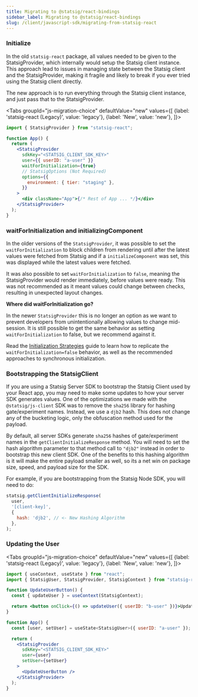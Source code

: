 ```yaml
---
title: Migrating to @statsig/react-bindings
sidebar_label: Migrating to @statsig/react-bindings
slug: /client/javascript-sdk/migrating-from-statsig-react
---
```




### Initialize

In the old `statsig-react` package, all values needed to be given to the StatsigProvider, 
which internally would setup the Statsig client instance. This approach lead to issues in managing state between 
the Statsig client and the StatsigProvider, making it fragile and likely to break if you ever tried using the Statsig client directly.

The new approach is to run everything through the Statsig client instance, and just pass that to the StatsigProvider.

<Tabs
  groupId="js-migration-choice"
  defaultValue="new"
  values={[
    {label: 'statsig-react (Legacy)', value: 'legacy'},
    {label: 'New', value: 'new'},
  ]}>
  <TabItem value="legacy">

```jsx
import { StatsigProvider } from "statsig-react";

function App() {
  return (
    <StatsigProvider
      sdkKey="<STATSIG_CLIENT_SDK_KEY>"
      user={{ userID: "a-user" }}
      waitForInitialization={true}
      // StatsigOptions (Not Required)
      options={{
        environment: { tier: "staging" },
      }}
    >
      <div className="App">{/* Rest of App ... */}</div>
    </StatsigProvider>
  );
}
```

  </TabItem>
  <TabItem value="new">

<GitHubEmbed
  language="jsx"
  url="https://raw.githubusercontent.com/statsig-io/js-client-monorepo/main/samples/react/src/samples/react-precomp/sample-react-precomp-initialize.tsx"
/>

  </TabItem>
</Tabs>




### waitForInitialization and initializingComponent

In the older versions of the `StatsigProvider`, it was possible to set the `waitForInitialization` to block children from rendering until after the latest 
values were fetched from Statsig and if a `initializeComponent` was set, this was displayed while the latest values were fetched.

It was also possible to set `waitForInitialization` to `false`, meaning the StatsigProvider would render immediately, before values were ready. This was not recommended as it meant values could change between checks, resulting in unexpected layout changes.


**Where did waitForInitialization go?**

In the newer `StatsigProvider` this is no longer an option as we want to prevent developers from unintentionally allowing values to change mid-session.
It is still possible to get the same behavior as setting `waitForInitialization` to false, but we recommend against it.

Read the [Initialization Strategies](/client/javascript-sdk/init-strategies) guide to learn how to replicate the `waitForInitialization=false` behavior, as well as the recommended approaches to synchronous initialization.








### Bootstrapping the StatsigClient
If you are using a Statsig Server SDK to bootstrap the Statsig Client used by your React app, you may need to make some updates to how your server SDK generates values.
One of the optimizations we made with the `@statsig/js-client` SDK was to remove the `sha256` library for hashing gate/experiment names. 
Instead, we use a `djb2` hash. This does not change any of the bucketing logic, only the obfuscation method used for the payload.

By default, all server SDKs generate `sha256` hashes of gate/experiment names in the `getClientInitializeResponse` method.
You will need to set the hash algorithm parameter to that method call to `"djb2"` instead in order to bootstrap this new client SDK. 
One of the benefits to this hashing algorithm is it will make the entire payload smaller as well, so its a net win on package size, speed, and payload size for the SDK.

For example, if you are bootstrapping from the Statsig Node SDK, you will need to do:

```js
statsig.getClientInitializeResponse(
  user,
  '[client-key]',
  {
    hash: 'djb2', // <- New Hashing Algorithm
  },
);
```





### Updating the User


<Tabs
  groupId="js-migration-choice"
  defaultValue="new"
  values={[
    {label: 'statsig-react (Legacy)', value: 'legacy'},
    {label: 'New', value: 'new'},
  ]}>
  <TabItem value="legacy">

```jsx
import { useContext, useState } from "react";
import { StatsigUser, StatsigProvider, StatsigContext } from "statsig-react";

function UpdateUserButton() {
  const { updateUser } = useContext(StatsigContext);

  return <button onClick={() => updateUser({ userID: "b-user" })}>Update</button>
}

function App() {
  const [user, setUser] = useState<StatsigUser>({ userID: "a-user" });

  return (
    <StatsigProvider
      sdkKey="<STATSIG_CLIENT_SDK_KEY>"
      user={user}
      setUser={setUser}
    >
      <UpdateUserButton />
    </StatsigProvider>
  );
}
```

  </TabItem>
  <TabItem value="new">

<GitHubEmbed
  language="jsx"
  url="https://raw.githubusercontent.com/statsig-io/js-client-monorepo/main/samples/react/src/samples/react-precomp/sample-react-precomp-update-user.tsx"
/>

  </TabItem>
</Tabs>
